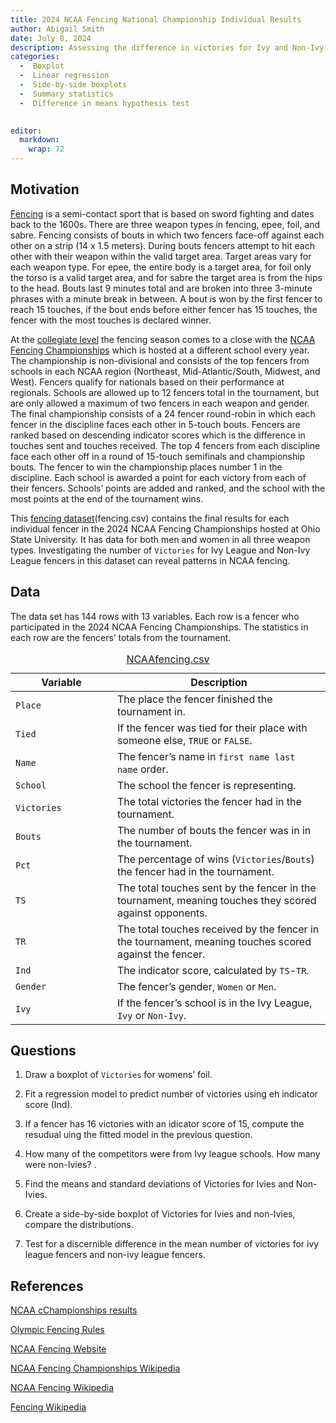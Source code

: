 ```yaml
---
title: 2024 NCAA Fencing National Championship Individual Results
author: Abigail Smith
date: July 8, 2024
description: Assessing the difference in victories for Ivy and Non-Ivy league fencers at the 2024 NCAA Fencing National Championships. 
categories:
  -  Boxplot
  -  Linear regression
  -  Side-by-side boxplots
  -  Summary statistics
  -  Difference in means hypothesis test
  

editor: 
  markdown: 
    wrap: 72
---
```


## Motivation

[Fencing](https://en.wikipedia.org/wiki/Fencing){target="_blank"} is a semi-contact sport that is based on sword fighting and dates back to the 1600s. There are three weapon types in fencing, epee, foil, and sabre. Fencing consists of bouts in which two fencers face-off against each other on a strip (14 x 1.5 meters). During bouts fencers attempt to hit each other with their weapon within the valid target area. Target areas vary for each weapon type. For epee, the entire body is a target area, for foil only the torso is a valid target area, and for sabre the target area is from the hips to the head. Bouts last 9 minutes total and are broken into three 3-minute phrases with a minute break in between. A bout is won by the first fencer to reach 15 touches, if the bout ends before either fencer has 15 touches, the fencer with the most touches is
declared winner.

At the [collegiate level](https://en.wikipedia.org/wiki/Collegiate_fencing){target="_blank"}
the fencing season comes to a close with the [NCAA Fencing Championships](https://en.wikipedia.org/wiki/NCAA_Fencing_Championships){target="_blank"} which is hosted at a different school every year. The championship is non-divisional and consists of the top fencers from schools in each NCAA region (Northeast, Mid-Atlantic/South, Midwest, and West). Fencers qualify for nationals based on their performance at regionals. Schools are allowed up to 12 fencers total in the tournament, but are only allowed a maximum of two fencers in each weapon and gender. The final championship consists of a 24 fencer round-robin in which each fencer in the discipline faces each other in 5-touch bouts. Fencers are ranked based on descending indicator scores which is the difference in touches sent and touches received. The top 4 fencers from each discipline face each other off in a round of 15-touch semifinals and championship bouts. The fencer to win the championship places number 1 in the discipline. Each school is awarded a point for each victory from each of their fencers. Schools' points are added and ranked, and the school with the most points at the end of the tournament wins.

This [fencing dataset](fencing.csv){target="_blank"}(fencing.csv) contains the final results for each individual fencer in the 2024 NCAA Fencing Championships hosted at Ohio State University. It has data for both men and women in all three weapon types. Investigating the number of `Victories` for Ivy League and Non-Ivy League fencers in this dataset can reveal patterns in NCAA fencing. 

## Data

The data set has 144 rows with 13 variables. Each row is a fencer who participated in the 2024 NCAA Fencing Championships. The statistics in each row are the fencers' totals from the tournament.

| Variable   | Description                                                                                                             |
|-----------------------|------------------------------------------------|
| `Place` | The place the fencer finished the tournament in. |
| `Tied` | If the fencer was tied for their place with someone else, `TRUE` or `FALSE`. |
| `Name` | The fencer's name in `first name last name` order. |
| `School` | The school the fencer is representing. |
| `Victories`   | The total victories the fencer had in the tournament. |
| `Bouts`  | The number of bouts the fencer was in in the tournament. |
| `Pct` | The percentage of wins (`Victories`/`Bouts`) the fencer had in the tournament. |
| `TS`  | The total touches sent by the fencer in the tournament, meaning touches they scored against opponents. |
| `TR` | The total touches received by the fencer in the tournament, meaning touches scored against the fencer. |
| `Ind` | The indicator score, calculated by `TS`-`TR`. |
| `Gender` | The fencer's gender, `Women` or `Men`. |
| `Ivy` | If the fencer's school is in the Ivy League, `Ivy` or `Non-Ivy`. |
: [NCAAfencing.csv](../data/NCAAfencing.csv)

## Questions

1.    Draw a boxplot of `Victories` for womens' foil.

2. Fit a regression model to predict number of victories using eh indicator score (Ind). 

3. If a fencer has 16 victories with an idicator score of 15, compute the resudual uing the fitted model in the previous question. 

4.    How many of the competitors were from Ivy league schools. How many were non-Ivies? .

5.    Find the means and standard deviations of Victories for Ivies and Non-Ivies.

6.    Create a side-by-side boxplot of Victories for Ivies and non-Ivies, compare the distributions.

7.    Test for a discernible difference in the mean number of victories for ivy league fencers and non-ivy league fencers. 


## References

[NCAA cChampionships results](https://ncaa.escrimeresults.com/ncaa2024.html){target="_blank"}

[Olympic Fencing Rules](https://www.nbcolympics.com/news/fencing-101-rules-and-scoring){target="_blank"}

[NCAA Fencing Website](https://www.ncaa.com/sports/fencing){target="_blank"}

[NCAA Fencing Championships Wikipedia](https://en.wikipedia.org/wiki/NCAA_Fencing_Championships){target="_blank"}

[NCAA Fencing Wikipedia](https://en.wikipedia.org/wiki/Collegiate_fencing){target="_blank"}

[Fencing Wikipedia](https://en.wikipedia.org/wiki/Fencing){target="_blank"}




